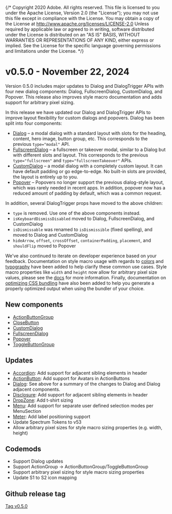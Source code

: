 {/* Copyright 2020 Adobe. All rights reserved.
This file is licensed to you under the Apache License, Version 2.0 (the "License");
you may not use this file except in compliance with the License. You may obtain a copy
of the License at http://www.apache.org/licenses/LICENSE-2.0
Unless required by applicable law or agreed to in writing, software distributed under
the License is distributed on an "AS IS" BASIS, WITHOUT WARRANTIES OR REPRESENTATIONS
OF ANY KIND, either express or implied. See the License for the specific language
governing permissions and limitations under the License. */}




# v0.5.0 - November 22, 2024

Version 0.5.0 includes major updates to Dialog and DialogTrigger APIs with four new dialog components: Dialog, FullscreenDialog, CustomDialog, and Popover. This release also improves style macro documentation and adds support for arbitrary pixel sizing.

In this release we have updated our Dialog and DialogTrigger APIs to improve layout flexibility for custom dialogs and popovers. Dialog has been split into four components:

* [Dialog](../Dialog.html) – a modal dialog with a standard layout with slots for the heading, content, hero image, button group, etc. This corresponds to the previous `type="modal"` API.
* [FullscreenDialog](../FullscreenDialog.html) – a fullscreen or takeover modal, similar to a Dialog but with different slots and layout. This corresponds to the previous `type="fullscreen"` and `type="fullscreenTakeover"` APIs.
* [CustomDialog](../Dialog.html#custom-dialog) – a modal dialog with a completely custom layout. It can have default padding or go edge-to-edge. No built-in slots are provided, the layout is entirely up to you.
* [Popover](../Popover.html) – Popovers no longer support the previous dialog-style layout, which was rarely needed in recent apps. In addition, popover now has a reduced amount of padding by default, which was a common request.

In addition, several DialogTrigger props have moved to the above children:

* `type` is removed. Use one of the above components instead.
* `isKeyboardDismissDisabled` moved to Dialog, FullscreenDialog, and CustomDialog
* `isDismissable` was renamed to `isDismissible` (fixed spelling), and moved to Dialog and CustomDialog
* `hideArrow`, `offset`, `crossOffset`, `containerPadding`, `placement`, and `shouldFlip` moved to Popover

We've also continued to iterate on developer experience based on your feedback. Documentation on style macro usage with regards to
[colors](?path=/docs/style-macro--docs#colors) and [typography](?path=/docs/style-macro--docs#typography) have been added to help clarify
these common use cases. Style macro properties like `width` and `height` now allow for arbitrary pixel size values, please see the [docs](?path=/docs/style-macro--docs#sizing)
for more information. Finally, documentation on [optimizing CSS bundling](?path=/docs/style-macro--docs#css-optimization) have also been
added to help you generate a properly optimized output when using the bundler of your choice.

## New components

* [ActionButtonGroup](../ActionButtonGroup.html)
* [CloseButton](../Dialog.html#custom-dialog)
* [CustomDialog](../Dialog.html#custom-dialog)
* [FullscreenDialog](../FullscreenDialog.html)
* [Popover](../Popover.html)
* [ToggleButtonGroup](../ToggleButtonGroup.html)

## Updates

* [Accordion](../Accordion.html): Add support for adjacent sibling elements in header
* [ActionButton](../ActionButton.html): Add support for Avatars in ActionButtons
* [Dialog](../Dialog.html): See above for a summary of the changes to Dialog and Dialog adjacent components.
* [Disclosure](../Disclosure.html): Add support for adjacent sibling elements in header
* [DropZone](../DropZone.html): Add t-shirt sizing
* [Menu](../Menu.html): Add support for separate user defined selection modes per MenuSection
* [Meter](../Meter.html): Add label positioning support
* Update Spectrum Tokens to v53
* Allow arbitrary pixel sizes for style macro sizing properties (e.g. width, height)

## Codemods

* Support Dialog updates
* Support ActionGroup -> ActionButtonGroup/ToggleButtonGroup
* Support arbitrary pixel sizing for style macro sizing properties
* Update S1 to S2 icon mapping

## Github release tag

[Tag v0.5.0](https://github.com/adobe/react-spectrum/releases/tag/%40react-spectrum%2Fs2%400.5.0)
